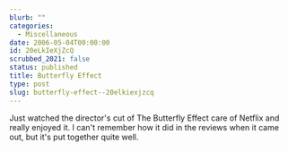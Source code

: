 ```yaml
---
blurb: ""
categories:
  - Miscellaneous
date: 2006-05-04T00:00:00
id: 20eLkIeXjZcQ
scrubbed_2021: false
status: published
title: Butterfly Effect
type: post
slug: butterfly-effect--20elkiexjzcq
---
```


Just watched the director's cut of The Butterfly Effect care of
Netflix and really enjoyed it. I can't remember how it did in the
reviews when it came out, but it's put together quite well.